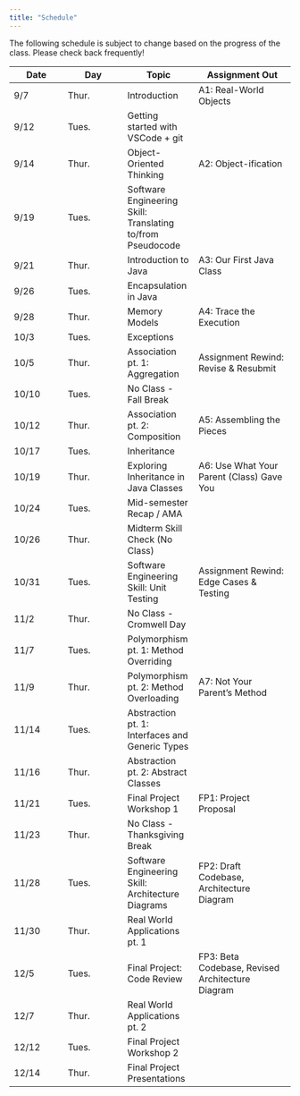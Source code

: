 ```yaml
---
title: "Schedule"
---
```


<style>

.table-condensed colgroup col {
    width: auto !important;
}

.table-condensed th {
  text-align: left;
}

.table-condensed th:nth-child(1),
.table-condensed th:nth-child(2) {
  width: 10%;
}

.table-condensed th:nth-child(3) {
  width: 45%;
}

.table-condensed th:nth-child(4) {
  width: 35%;
}

.table-condensed body {
  padding: 1rem;
}

.table-condensed tr:nth-child(4n-1), 
.table-condensed tr:nth-child(4n-2) {
    background: lightgrey;
}

.table-condensed tr:nth-child(10),
.table-condensed tr:nth-child(15),
.table-condensed tr:nth-child(17),
.table-condensed tr:nth-child(23){
  background: #333333;
  color: white;
}

</style>

The following schedule is subject to change based on the progress of the class. Please check back frequently!

| **Date** | **Day** | **Topic**  | **Assignment Out** |
| ---------|----------|------------|----------------|
9/7   | Thur. | Introduction | A1: Real-World Objects |
9/12  | Tues. | Getting started with VSCode + git ||
9/14  | Thur. | Object-Oriented Thinking  | A2: Object-ification |
9/19  | Tues. | Software Engineering Skill: Translating to/from Pseudocode ||
9/21  | Thur. | Introduction to Java | A3: Our First Java Class |
9/26  | Tues. | Encapsulation in Java  ||
9/28  | Thur. | Memory Models | A4: Trace the Execution |
10/3  | Tues. | Exceptions ||
10/5  | Thur. | Association pt. 1: Aggregation |Assignment Rewind: Revise & Resubmit|
10/10 | Tues. | No Class - Fall Break ||
10/12 | Thur. | Association pt. 2: Composition |A5: Assembling the Pieces|
10/17 | Tues. | Inheritance ||
10/19 | Thur. | Exploring Inheritance in Java Classes |A6: Use What Your Parent (Class) Gave You |
10/24 | Tues. | Mid-semester Recap / AMA ||
10/26 | Thur. | Midterm Skill Check (No Class) ||
10/31 | Tues. | Software Engineering Skill: Unit Testing |Assignment Rewind: Edge Cases & Testing |
11/2  | Thur. | No Class - Cromwell Day
11/7  | Tues. | Polymorphism pt. 1: Method Overriding ||
11/9  | Thur. | Polymorphism pt. 2: Method Overloading |A7: Not Your Parent's Method|
11/14 | Tues. | Abstraction pt. 1: Interfaces and Generic Types ||
11/16 | Thur. | Abstraction pt. 2: Abstract Classes ||
11/21 | Tues. | Final Project Workshop 1 | FP1: Project Proposal|
11/23 | Thur. | No Class - Thanksgiving Break ||
11/28 | Tues. | Software Engineering Skill: Architecture Diagrams | FP2: Draft Codebase, Architecture Diagram 
11/30 | Thur. | Real World Applications pt. 1||
12/5  | Tues. | Final Project: Code Review |FP3: Beta Codebase, Revised Architecture Diagram|
12/7  | Thur. | Real World Applications pt. 2 ||
12/12 | Tues. | Final Project Workshop 2 ||
12/14 | Thur. | Final Project Presentations ||
